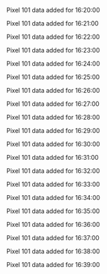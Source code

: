 Pixel 101 data added for 16:20:00

Pixel 101 data added for 16:21:00

Pixel 101 data added for 16:22:00

Pixel 101 data added for 16:23:00

Pixel 101 data added for 16:24:00

Pixel 101 data added for 16:25:00

Pixel 101 data added for 16:26:00

Pixel 101 data added for 16:27:00

Pixel 101 data added for 16:28:00

Pixel 101 data added for 16:29:00

Pixel 101 data added for 16:30:00

Pixel 101 data added for 16:31:00

Pixel 101 data added for 16:32:00

Pixel 101 data added for 16:33:00

Pixel 101 data added for 16:34:00

Pixel 101 data added for 16:35:00

Pixel 101 data added for 16:36:00

Pixel 101 data added for 16:37:00

Pixel 101 data added for 16:38:00

Pixel 101 data added for 16:39:00

